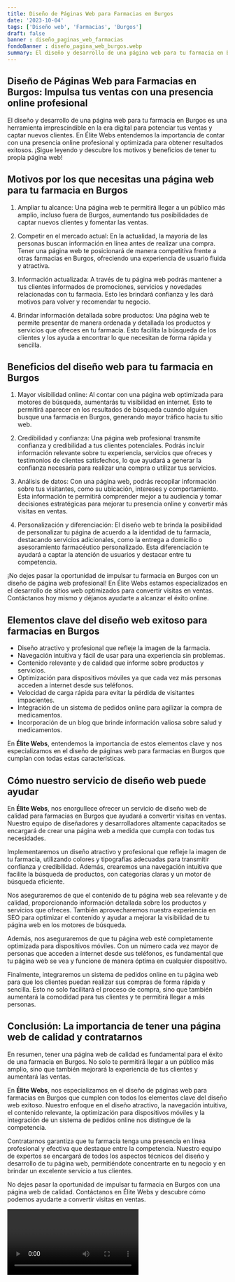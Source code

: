 ```yaml
---
title: Diseño de Páginas Web para Farmacias en Burgos
date: '2023-10-04'
tags: ['Diseño web', 'Farmacias', 'Burgos']
draft: false
banner : diseño_paginas_web_farmacias
fondoBanner : diseño_pagina_web_burgos.webp
summary: El diseño y desarrollo de una página web para tu farmacia en Burgos es una herramienta imprescindible en la era digital para potenciar tus ventas y captar nuevos clientes. En Élite Webs entendemos la importancia de contar con una presencia online profesional y optimizada para obtener resultados exitosos. ¡Sigue leyendo y descubre los motivos y beneficios de tener tu propia página web!
---
```


## Diseño de Páginas Web para Farmacias en Burgos: Impulsa tus ventas con una presencia online profesional

El diseño y desarrollo de una página web para tu farmacia en Burgos es una herramienta imprescindible en la era digital para potenciar tus ventas y captar nuevos clientes. En Élite Webs entendemos la importancia de contar con una presencia online profesional y optimizada para obtener resultados exitosos. ¡Sigue leyendo y descubre los motivos y beneficios de tener tu propia página web!

## Motivos por los que necesitas una página web para tu farmacia en Burgos

1. Ampliar tu alcance: Una página web te permitirá llegar a un público más amplio, incluso fuera de Burgos, aumentando tus posibilidades de captar nuevos clientes y fomentar las ventas.

2. Competir en el mercado actual: En la actualidad, la mayoría de las personas buscan información en línea antes de realizar una compra. Tener una página web te posicionará de manera competitiva frente a otras farmacias en Burgos, ofreciendo una experiencia de usuario fluida y atractiva.

3. Información actualizada: A través de tu página web podrás mantener a tus clientes informados de promociones, servicios y novedades relacionadas con tu farmacia. Esto les brindará confianza y les dará motivos para volver y recomendar tu negocio.

4. Brindar información detallada sobre productos: Una página web te permite presentar de manera ordenada y detallada los productos y servicios que ofreces en tu farmacia. Esto facilita la búsqueda de los clientes y los ayuda a encontrar lo que necesitan de forma rápida y sencilla.

## Beneficios del diseño web para tu farmacia en Burgos

1. Mayor visibilidad online: Al contar con una página web optimizada para motores de búsqueda, aumentarás tu visibilidad en internet. Esto te permitirá aparecer en los resultados de búsqueda cuando alguien busque una farmacia en Burgos, generando mayor tráfico hacia tu sitio web.

2. Credibilidad y confianza: Una página web profesional transmite confianza y credibilidad a tus clientes potenciales. Podrás incluir información relevante sobre tu experiencia, servicios que ofreces y testimonios de clientes satisfechos, lo que ayudará a generar la confianza necesaria para realizar una compra o utilizar tus servicios.

3. Análisis de datos: Con una página web, podrás recopilar información sobre tus visitantes, como su ubicación, intereses y comportamiento. Esta información te permitirá comprender mejor a tu audiencia y tomar decisiones estratégicas para mejorar tu presencia online y convertir más visitas en ventas.

4. Personalización y diferenciación: El diseño web te brinda la posibilidad de personalizar tu página de acuerdo a la identidad de tu farmacia, destacando servicios adicionales, como la entrega a domicilio o asesoramiento farmacéutico personalizado. Esta diferenciación te ayudará a captar la atención de usuarios y destacar entre tu competencia.

¡No dejes pasar la oportunidad de impulsar tu farmacia en Burgos con un diseño de página web profesional! En Élite Webs estamos especializados en el desarrollo de sitios web optimizados para convertir visitas en ventas. Contáctanos hoy mismo y déjanos ayudarte a alcanzar el éxito online.

<GifSeo />

<Cta />

## Elementos clave del diseño web exitoso para farmacias en Burgos

- Diseño atractivo y profesional que refleje la imagen de la farmacia.
- Navegación intuitiva y fácil de usar para una experiencia sin problemas.
- Contenido relevante y de calidad que informe sobre productos y servicios.
- Optimización para dispositivos móviles ya que cada vez más personas acceden a internet desde sus teléfonos.
- Velocidad de carga rápida para evitar la pérdida de visitantes impacientes.
- Integración de un sistema de pedidos online para agilizar la compra de medicamentos.
- Incorporación de un blog que brinde información valiosa sobre salud y medicamentos.

En **Élite Webs**, entendemos la importancia de estos elementos clave y nos especializamos en el diseño de páginas web para farmacias en Burgos que cumplan con todas estas características.

## Cómo nuestro servicio de diseño web puede ayudar

En **Élite Webs**, nos enorgullece ofrecer un servicio de diseño web de calidad para farmacias en Burgos que ayudará a convertir visitas en ventas. Nuestro equipo de diseñadores y desarrolladores altamente capacitados se encargará de crear una página web a medida que cumpla con todas tus necesidades.

Implementaremos un diseño atractivo y profesional que refleje la imagen de tu farmacia, utilizando colores y tipografías adecuadas para transmitir confianza y credibilidad. Además, crearemos una navegación intuitiva que facilite la búsqueda de productos, con categorías claras y un motor de búsqueda eficiente.

Nos aseguraremos de que el contenido de tu página web sea relevante y de calidad, proporcionando información detallada sobre los productos y servicios que ofreces. También aprovecharemos nuestra experiencia en SEO para optimizar el contenido y ayudar a mejorar la visibilidad de tu página web en los motores de búsqueda.

Además, nos aseguraremos de que tu página web esté completamente optimizada para dispositivos móviles. Con un número cada vez mayor de personas que acceden a internet desde sus teléfonos, es fundamental que tu página web se vea y funcione de manera óptima en cualquier dispositivo.

Finalmente, integraremos un sistema de pedidos online en tu página web para que los clientes puedan realizar sus compras de forma rápida y sencilla. Esto no solo facilitará el proceso de compra, sino que también aumentará la comodidad para tus clientes y te permitirá llegar a más personas.

## Conclusión: La importancia de tener una página web de calidad y contratarnos

En resumen, tener una página web de calidad es fundamental para el éxito de una farmacia en Burgos. No solo te permitirá llegar a un público más amplio, sino que también mejorará la experiencia de tus clientes y aumentará las ventas.

En **Élite Webs**, nos especializamos en el diseño de páginas web para farmacias en Burgos que cumplen con todos los elementos clave del diseño web exitoso. Nuestro enfoque en el diseño atractivo, la navegación intuitiva, el contenido relevante, la optimización para dispositivos móviles y la integración de un sistema de pedidos online nos distingue de la competencia.

Contratarnos garantiza que tu farmacia tenga una presencia en línea profesional y efectiva que destaque entre la competencia. Nuestro equipo de expertos se encargará de todos los aspectos técnicos del diseño y desarrollo de tu página web, permitiéndote concentrarte en tu negocio y en brindar un excelente servicio a tus clientes.

No dejes pasar la oportunidad de impulsar tu farmacia en Burgos con una página web de calidad. Contáctanos en Élite Webs y descubre cómo podemos ayudarte a convertir visitas en ventas.

<Video />

<CtaBot job='Farmacias' city='Burgos'/>

<Gmaps query='Burgos+españa+maps' />
